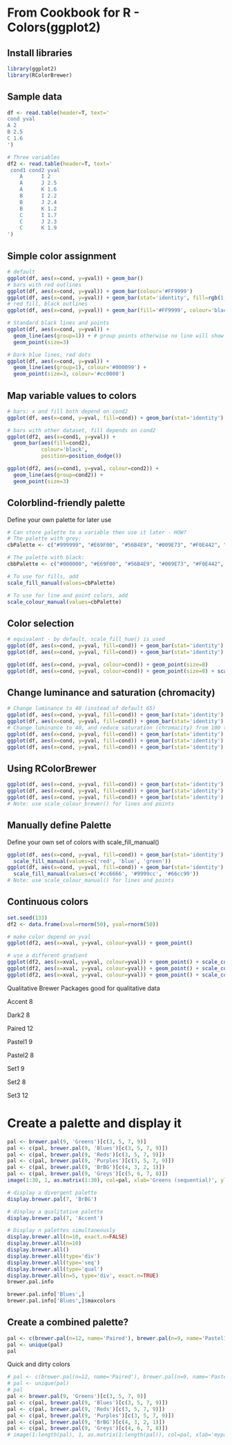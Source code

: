From Cookbook for R - Colors(ggplot2)
=============

## Install libraries
```r
library(ggplot2)
library(RColorBrewer)
```

## Sample data
```r
df <- read.table(header=T, text='
cond yval
A 2
B 2.5
C 1.6
')

# Three variables
df2 <- read.table(header=T, text='
 cond1 cond2 yval
    A      I 2
    A      J 2.5
    A      K 1.6
    B      I 2.2
    B      J 2.4
    B      K 1.2
    C      I 1.7
    C      J 2.3
    C      K 1.9
')
```


## Simple color assignment
```r
# default
ggplot(df, aes(x=cond, y=yval)) + geom_bar()
# bars with red outlines
ggplot(df, aes(x=cond, y=yval)) + geom_bar(colour='#FF9999')
ggplot(df, aes(x=cond, y=yval)) + geom_bar(stat='identity', fill=rgb(1, 0, 0, .2))
# red fill, black outlines
ggplot(df, aes(x=cond, y=yval)) + geom_bar(fill='#FF9999', colour='black')

# Standard black lines and points
ggplot(df, aes(x=cond, y=yval)) + 
  geom_line(aes(group=1)) + # group points otherwise no line will show
  geom_point(size=3)

# Dark blue lines, red dots
ggplot(df, aes(x=cond, y=yval)) + 
  geom_line(aes(group=1), colour='#000099') +
  geom_point(size=3, colour='#cc0000')
```

## Map variable values to colors
```r
# bars: x and fill both depend on cond2
ggplot(df, aes(x=cond, y=yval, fill=cond)) + geom_bar(stat='identity')

# bars with other dataset, fill depends on cond2
ggplot(df2, aes(x=cond1, y=yval)) +
  geom_bar(aes(fill=cond2),
           colour='black',
           position=position_dodge())

ggplot(df2, aes(x=cond1, y=yval, colour=cond2)) +
  geom_line(aes(group=cond2)) +
  geom_point(size=3)
```

## Colorblind-friendly palette
Define your own palette for later use
```r
# Can store palette to a variable then use it later - HOW?
# The palette with grey:
cbPalette <- c("#999999", "#E69F00", "#56B4E9", "#009E73", "#F0E442", "#0072B2", "#D55E00", "#CC79A7")

# The palette with black:
cbbPalette <- c("#000000", "#E69F00", "#56B4E9", "#009E73", "#F0E442", "#0072B2", "#D55E00", "#CC79A7")

# To use for fills, add
scale_fill_manual(values=cbPalette)

# To use for line and point colors, add
scale_colour_manual(values=cbPalette)
```

## Color selection
```r
# equivalent - by default, scale_fill_hue() is used
ggplot(df, aes(x=cond, y=yval, fill=cond)) + geom_bar(stat='identity')
ggplot(df, aes(x=cond, y=yval, fill=cond)) + geom_bar(stat='identity') + scale_fill_hue()

ggplot(df, aes(x=cond, y=yval, colour=cond)) + geom_point(size=8)
ggplot(df, aes(x=cond, y=yval, colour=cond)) + geom_point(size=8) + scale_colour_hue()

```

## Change luminance and saturation (chromacity)
```r
# Change luminance to 40 (instead of default 65)
ggplot(df, aes(x=cond, y=yval, fill=cond)) + geom_bar(stat='identity') + scale_fill_hue()
ggplot(df, aes(x=cond, y=yval, fill=cond)) + geom_bar(stat='identity') + scale_fill_hue(l=40)
# Change luminance to 40, and reduce saturation (chromacity) from 100 to 50
ggplot(df, aes(x=cond, y=yval, fill=cond)) + geom_bar(stat='identity') + scale_fill_hue()
ggplot(df, aes(x=cond, y=yval, fill=cond)) + geom_bar(stat='identity') + scale_fill_hue(c=45)
ggplot(df, aes(x=cond, y=yval, fill=cond)) + geom_bar(stat='identity') + scale_fill_hue(l=80, c=45)
```

## Using RColorBrewer
```r
ggplot(df, aes(x=cond, y=yval, fill=cond)) + geom_bar(stat='identity') + scale_fill_brewer()
ggplot(df, aes(x=cond, y=yval, fill=cond)) + geom_bar(stat='identity') + scale_fill_brewer(palette='Set1')
ggplot(df, aes(x=cond, y=yval, fill=cond)) + geom_bar(stat='identity') + scale_fill_brewer(palette='Spectral')
# Note: use scale_colour_brewer() for lines and points
```

## Manually define Palette
Define your own set of colors with scale_fill_manual()
```r
ggplot(df, aes(x=cond, y=yval, fill=cond)) + geom_bar(stat='identity') + 
  scale_fill_manual(values=c('red', 'blue', 'green'))
ggplot(df, aes(x=cond, y=yval, fill=cond)) + geom_bar(stat='identity') + 
  scale_fill_manual(values=c('#cc6666', '#9999cc', '#66cc99'))
# Note: use scale_colour_manual() for lines and points
```

## Continuous colors
```r
set.seed(133)
df2 <- data.frame(xval=rnorm(50), yval=rnorm(50))

# make color depend on yval
ggplot(df2, aes(x=xval, y=yval, colour=yval)) + geom_point()

# use a different gradient
ggplot(df2, aes(x=xval, y=yval, colour=yval)) + geom_point() + scale_colour_gradientn(colours=rainbow(2))
ggplot(df2, aes(x=xval, y=yval, colour=yval)) + geom_point() + scale_colour_gradientn(colours=rainbow(4))
ggplot(df2, aes(x=xval, y=yval, colour=yval)) + geom_point() + scale_colour_gradientn(colours=rainbow(10))
```

Qualitative Brewer Packages good for qualitative data

Accent 8

Dark2 8

Paired 12

Pastel1 9

Pastel2 8

Set1 9

Set2 8

Set3 12

# Create a palette and display it
```r
pal <- brewer.pal(9, 'Greens')[c(3, 5, 7, 9)]
pal <- c(pal, brewer.pal(9, 'Blues')[c(3, 5, 7, 9)])
pal <- c(pal, brewer.pal(9, 'Reds')[c(3, 5, 7, 9)])
pal <- c(pal, brewer.pal(9, 'Purples')[c(3, 5, 7, 9)])
pal <- c(pal, brewer.pal(9, 'BrBG')[c(4, 3, 2, 1)])
pal <- c(pal, brewer.pal(9, 'Greys')[c(5, 6, 7, 8)])
image(1:30, 1, as.matrix(1:30), col=pal, xlab='Greens (sequential)', ylab='', xaxt='n', yaxt='n', bty='n')

# display a divergent palette
display.brewer.pal(7, 'BrBG')

# display a qualitative palette
display.brewer.pal(7, 'Accent')

# Display n palettes simultaneously
display.brewer.all(n=10, exact.n=FALSE)
display.brewer.all(n=10)
display.brewer.all()
display.brewer.all(type='div')
display.brewer.all(type='seq')
display.brewer.all(type='qual')
display.brewer.all(n=5, type='div', exact.n=TRUE)
brewer.pal.info

brewer.pal.info['Blues',]
brewer.pal.info['Blues',]$maxcolors
```

## Create a combined palette?
```r
pal <- c(brewer.pal(n=12, name='Paired'), brewer.pal(n=9, name='Pastel1'), brewer.pal(n=9, name='Set1'))
pal <- unique(pal)
pal
```

Quick and dirty colors
```r
# pal <- c(brewer.pal(n=12, name='Paired'), brewer.pal(n=9, name='Pastel1'), brewer.pal(n=9, name='Set1'))
# pal <- unique(pal)
# pal
pal <- brewer.pal(9, 'Greens')[c(3, 5, 7, 9)]
pal <- c(pal, brewer.pal(9, 'Blues')[c(3, 5, 7, 9)])
pal <- c(pal, brewer.pal(9, 'Reds')[c(3, 5, 7, 9)])
pal <- c(pal, brewer.pal(9, 'Purples')[c(3, 5, 7, 9)])
pal <- c(pal, brewer.pal(9, 'BrBG')[c(4, 3, 2, 1)])
pal <- c(pal, brewer.pal(9, 'Greys')[c(4, 6, 7, 8)])
# image(1:length(pal), 1, as.matrix(1:length(pal)), col=pal, xlab='mypalette', ylab='', xaxt='n', yaxt='n', bty='n')
```
